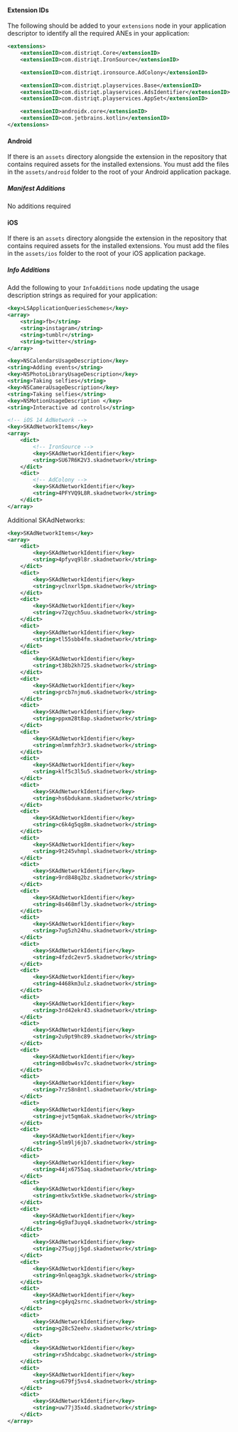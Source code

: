 
#### Extension IDs

The following should be added to your `extensions` node in your application descriptor to identify all the required ANEs in your application:

```xml
<extensions>
    <extensionID>com.distriqt.Core</extensionID>
    <extensionID>com.distriqt.IronSource</extensionID>

    <extensionID>com.distriqt.ironsource.AdColony</extensionID>

    <extensionID>com.distriqt.playservices.Base</extensionID>
    <extensionID>com.distriqt.playservices.AdsIdentifier</extensionID>
    <extensionID>com.distriqt.playservices.AppSet</extensionID>

    <extensionID>androidx.core</extensionID>
    <extensionID>com.jetbrains.kotlin</extensionID>
</extensions>
```



#### Android

If there is an `assets` directory alongside the extension in the repository that contains required assets for the installed extensions.
You must add the files in the `assets/android` folder to the root of your Android application package. 


##### Manifest Additions

No additions required


#### iOS

If there is an `assets` directory alongside the extension in the repository that contains required assets for the installed extensions.
You must add the files in the `assets/ios` folder to the root of your iOS application package. 

##### Info Additions


Add the following to your `InfoAdditions` node updating the usage description strings as required for your application:

```xml
<key>LSApplicationQueriesSchemes</key>
<array>
    <string>fb</string>
    <string>instagram</string>
    <string>tumblr</string>
    <string>twitter</string>
</array>

<key>NSCalendarsUsageDescription</key>
<string>Adding events</string>
<key>NSPhotoLibraryUsageDescription</key>
<string>Taking selfies</string>
<key>NSCameraUsageDescription</key>
<string>Taking selfies</string>
<key>NSMotionUsageDescription </key>
<string>Interactive ad controls</string>

<!-- iOS 14 AdNetwork -->
<key>SKAdNetworkItems</key>
<array>
    <dict>
        <!-- IronSource -->
        <key>SKAdNetworkIdentifier</key>
        <string>SU67R6K2V3.skadnetwork</string> 
    </dict>
    <dict>
        <!-- AdColony -->
        <key>SKAdNetworkIdentifier</key>
        <string>4PFYVQ9L8R.skadnetwork</string>
    </dict>
</array>
```


Additional SKAdNetworks:

```xml
<key>SKAdNetworkItems</key>
<array>
    <dict>
        <key>SKAdNetworkIdentifier</key>
        <string>4pfyvq9l8r.skadnetwork</string>
    </dict>
    <dict>
        <key>SKAdNetworkIdentifier</key>
        <string>yclnxrl5pm.skadnetwork</string>
    </dict>
    <dict>
        <key>SKAdNetworkIdentifier</key>
        <string>v72qych5uu.skadnetwork</string>
    </dict>
    <dict>
        <key>SKAdNetworkIdentifier</key>
        <string>tl55sbb4fm.skadnetwork</string>
    </dict>
    <dict>
        <key>SKAdNetworkIdentifier</key>
        <string>t38b2kh725.skadnetwork</string>
    </dict>
    <dict>
        <key>SKAdNetworkIdentifier</key>
        <string>prcb7njmu6.skadnetwork</string>
    </dict>
    <dict>
        <key>SKAdNetworkIdentifier</key>
        <string>ppxm28t8ap.skadnetwork</string>
    </dict>
    <dict>
        <key>SKAdNetworkIdentifier</key>
        <string>mlmmfzh3r3.skadnetwork</string>
    </dict>
    <dict>
        <key>SKAdNetworkIdentifier</key>
        <string>klf5c3l5u5.skadnetwork</string>
    </dict>
    <dict>
        <key>SKAdNetworkIdentifier</key>
        <string>hs6bdukanm.skadnetwork</string>
    </dict>
    <dict>
        <key>SKAdNetworkIdentifier</key>
        <string>c6k4g5qg8m.skadnetwork</string>
    </dict>
    <dict>
        <key>SKAdNetworkIdentifier</key>
        <string>9t245vhmpl.skadnetwork</string>
    </dict>
    <dict>
        <key>SKAdNetworkIdentifier</key>
        <string>9rd848q2bz.skadnetwork</string>
    </dict>
    <dict>
        <key>SKAdNetworkIdentifier</key>
        <string>8s468mfl3y.skadnetwork</string>
    </dict>
    <dict>
        <key>SKAdNetworkIdentifier</key>
        <string>7ug5zh24hu.skadnetwork</string>
    </dict>
    <dict>
        <key>SKAdNetworkIdentifier</key>
        <string>4fzdc2evr5.skadnetwork</string>
    </dict>
    <dict>
        <key>SKAdNetworkIdentifier</key>
        <string>4468km3ulz.skadnetwork</string>
    </dict>
    <dict>
        <key>SKAdNetworkIdentifier</key>
        <string>3rd42ekr43.skadnetwork</string>
    </dict>
    <dict>
        <key>SKAdNetworkIdentifier</key>
        <string>2u9pt9hc89.skadnetwork</string>
    </dict>
    <dict>
        <key>SKAdNetworkIdentifier</key>
        <string>m8dbw4sv7c.skadnetwork</string>
    </dict>
    <dict>
        <key>SKAdNetworkIdentifier</key>
        <string>7rz58n8ntl.skadnetwork</string>
    </dict>
    <dict>
        <key>SKAdNetworkIdentifier</key>
        <string>ejvt5qm6ak.skadnetwork</string>
    </dict>
    <dict>
        <key>SKAdNetworkIdentifier</key>
        <string>5lm9lj6jb7.skadnetwork</string>
    </dict>
    <dict>
        <key>SKAdNetworkIdentifier</key>
        <string>44jx6755aq.skadnetwork</string>
    </dict>
    <dict>
        <key>SKAdNetworkIdentifier</key>
        <string>mtkv5xtk9e.skadnetwork</string>
    </dict>
    <dict>
        <key>SKAdNetworkIdentifier</key>
        <string>6g9af3uyq4.skadnetwork</string>
    </dict>
    <dict>
        <key>SKAdNetworkIdentifier</key>
        <string>275upjj5gd.skadnetwork</string>
    </dict>
    <dict>
        <key>SKAdNetworkIdentifier</key>
        <string>9nlqeag3gk.skadnetwork</string>
    </dict>
    <dict>
        <key>SKAdNetworkIdentifier</key>
        <string>cg4yq2srnc.skadnetwork</string>
    </dict>
    <dict>
        <key>SKAdNetworkIdentifier</key>
        <string>g28c52eehv.skadnetwork</string>
    </dict>
    <dict>
        <key>SKAdNetworkIdentifier</key>
        <string>rx5hdcabgc.skadnetwork</string>
    </dict>
    <dict>
        <key>SKAdNetworkIdentifier</key>
        <string>u679fj5vs4.skadnetwork</string>
    </dict>
    <dict>
        <key>SKAdNetworkIdentifier</key>
        <string>uw77j35x4d.skadnetwork</string>
    </dict>
</array>
```


